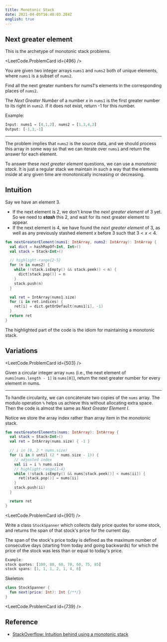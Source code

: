 ```yaml
---
title: Monotonic Stack
date: 2021-04-05T16:48:03.284Z
english: true
---
```



## Next greater element

This is the archetype of monotonic stack problems.

<LeetCode.ProblemCard id={496} />

You are given two integer arrays `nums1` and `nums2` both of unique elements, where `nums1` is a subset of `nums2`.

Find all the next greater numbers for nums1's elements in the corresponding places of `nums2`.

The *Next Greater Number* of a number $x$ in `nums1` is the first greater number to its right in `nums2`. If it does not exist, return -1 for this number.

Example:
```javascript
Input: nums1 = [4,1,2], nums2 = [1,3,4,2]
Output: [-1,3,-1]
```

---

The problem implies that `nums2` is the source data, and we should process this array in some way
so that we can iterate over `nums1` and return the answer for each element.

To answer these *next greater element* questions,  we can use a *monotonic stack*.
It is just a regular stack we maintain in such a way that the elements inside
at any given time are monotonically increasing or decreasing.

## Intuition

Say we have an element $3$.
- If the next element is $2$, we don't know the *next greater element* of $3$ yet.
So we need to __*stash*__ this $2$, and wait for its next greater element to appear.
- If the next element is $4$, we have found the *next greater element* of $3$,
as well as any previously stashed element $x$ before $3$ such that $3 < x < 4$.

```kotlin
fun nextGreaterElement(nums1: IntArray, nums2: IntArray): IntArray {
  val dict = hashMapOf<Int, Int>()
  val stack = Stack<Int>()

  // highlight-range{2-5}
  for (n in nums2) {
    while (!stack.isEmpty() && stack.peek() < n) {
      dict[stack.pop()] = n
    }
    stack.push(n)
  }

  val ret = IntArray(nums1.size)
  for (i in ret.indices) {
    ret[i] = dict.getOrDefault(nums1[i], -1)
  }
  return ret
}
```

The highlighted part of the code is the idiom for maintaining a monotonic stack.

## Variations

<LeetCode.ProblemCard id={503} />

Given a circular integer array `nums`
(i.e., the next element of `nums[nums.length - 1]` is `nums[0]`),
return the next greater number for every element in nums.

---

To handle circularity, we can concatenate two copies of the `nums` array.
The modulo operation `%` helps us achieve this without allocating extra space.
Then the code is almost the same as *Next Greater Element I*.

Notice we store the array index rather than array item in the monotonic stack.

```kotlin
fun nextGreaterElements(nums: IntArray): IntArray {
  val stack = Stack<Int>()
  val ret = IntArray(nums.size) { -1 }

  // i in [0, 2 * nums.size)
  for (i in 0 until (2 * nums.size - 1)) {
    // adjusted index
    val ii = i % nums.size
    // highlight-range{1-4}
    while (!stack.isEmpty() && nums[stack.peek()] < nums[ii]) {
      ret[stack.pop()] = nums[ii]
    }
    stack.push(ii)
  }

  return ret
}
```


<LeetCode.ProblemCard id={901} />

Write a class `StockSpanner` which collects daily price quotes for some stock, and returns the span of that stock's price for the current day.

The span of the stock's price today is defined as the maximum number of consecutive days (starting from today and going backwards) for which the price of the stock was less than or equal to today's price.

```javascript
Example:
stock quotes: [100, 80, 60, 70, 60, 75, 85]
stock spans: [1, 1, 1, 2, 1, 4, 6]
```

Skeleton:

```kotlin
class StockSpanner {
  fun next(price: Int): Int {/**/}
}
```




<LeetCode.ProblemCard id={739} />

## Reference

- [StackOverflow: Intuition behind using a monotonic stack](https://stackoverflow.com/a/55783476/6627776)



